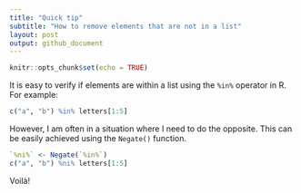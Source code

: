 ```yaml
---
title: "Quick tip"
subtitle: "How to remove elements that are not in a list"
layout: post
output: github_document
---
```


```r
knitr::opts_chunk$set(echo = TRUE)
```

It is easy to verify if elements are within a list using the `%in%` operator in R. For example:

```r
c("a", "b") %in% letters[1:5]
```

However, I am often in a situation where I need to do the opposite. This can be easily achieved using the `Negate()` function.


```r
`%ni%` <- Negate(`%in%`)
c("a", "b") %ni% letters[1:5]
```

Voilà!
